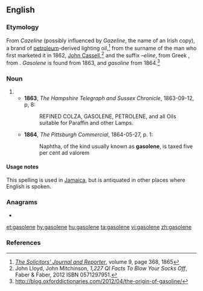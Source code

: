 ==English==
===Etymology===
From ''Cazeline'' (possibly influenced by ''Gazeline'', the name of an Irish copy), a brand of [[petroleum]]-derived lighting oil,<ref>[http://books.google.co.uk/books?id=nwY5AQAAMAAJ&pg=PA368#v=onepage&q&f=true ''The Solicitors' Journal and Reporter''], volume 9, page 368, 1865</ref> from the surname of the man who first marketed it in 1862, [[w:John Cassell|John Cassell]],<ref>John Lloyd, John Mitchinson, ''1,227 QI Facts To Blow Your Socks Off'', Faber & Faber, 2012 ISBN 0571297951.</ref> and the suffix ''–eline'', from Greek {{m|grc|ἔλαιον||oil, olive oil}}, from {{m|grc|ἐλαία||olive}}. ''Gasolene'' is found from 1863, and ''gasoline'' from 1864.<ref>http://blog.oxforddictionaries.com/2012/04/the-origin-of-gasoline/</ref>

===Noun===
{{en-noun|-|s}}

# {{alternative spelling of|gasoline|lang=en}}
#* '''1863''', ''The Hampshire Telegraph and Sussex Chronicle'', 1863-09-12, p, 8:
#*: REFINED COLZA, GASOLENE, PETROLENE, and all Oils suitable for Paraffin and other Lamps.
#* '''1864''', ''The Pittsburgh Commercial'', 1864-05-27, p. 1:
#*: Naphtha, of the kind usually known as '''gasolene''', is taxed five per cent ad valorem

====Usage notes====
This spelling is used in [[Jamaica]], but is antiquated in other places where English is spoken.

===Anagrams===
* {{l|en|elongase}}

[[et:gasolene]]
[[hy:gasolene]]
[[hu:gasolene]]
[[ta:gasolene]]
[[vi:gasolene]]
[[zh:gasolene]]

===References===
<references />